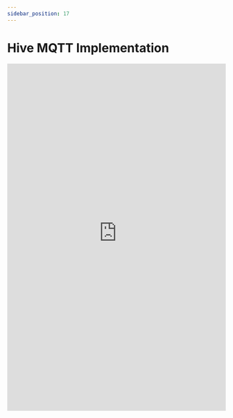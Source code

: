 ```yaml
---
sidebar_position: 17
---
```


# Hive MQTT Implementation

<embed
      src="https://redback-operations.github.io/redback-documentation/pdf/HIVEMQ-report.pdf"
      type="application/pdf"
      width="100%"
      height="800px"
/>